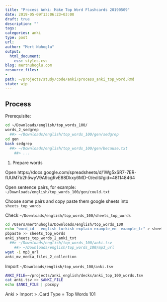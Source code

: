 ```yaml
---
title: "Process Anki: Make Top Word Flashcards 20190509"
date: 2019-05-09T13:06:23+03:00 
draft: true
description: ""
tags:
categories: anki
type: post
url:
author: "Mert Nuhoglu"
output:
  html_document:
    css: styles.css
blog: mertnuhoglu.com
resource_files:
- 
path: ~/projects/study/code/anki/process_anki_top_word.Rmd
state: wip
---
```


## Process

Prerequisite:

``` bash
cd ~/Downloads/english/top_words_100/
words_2_sedgrep
  ##> ~/Downloads/english/top_words_100/gen/sedgrep
cd gen
bash sedgrep
  ##> ~/Downloads/english/top_words_100/gen/because.txt
	##> ...
``` 

1. Prepare words 
	 
Open https://docs.google.com/spreadsheets/d/1Wg5xSR7-7ER-fUUM7b2h5wyV9A9cgRvE88Dkxy6MD-0/edit#gid=481148464

Open sentence pairs, for example: `~/Downloads/english/top_words_100/gen/could.txt`

Choose some pairs and copy paste them google sheets into `sheets_top_words`

Check `~/Downloads/english/top_words_100/sheets_top_words`

``` bash
cd /Users/mertnuhoglu/Downloads/english/top_words_100
echo "word_id	english	turkish	explain	example_en	example_tr" > sheets_top_words
pbpaste >> sheets_top_words
anki_sheets_top_words_2_anki_txt
  ##> ~/Downloads/english/top_words_100/anki.tsv
	##> ~/Downloads/english/top_words_100/mp3_url
wget -i mp3_url
anki_mv_media_files_2_collection
``` 

Import `~/Downloads/english/top_words_100/anki.tsv`

``` bash
ANKI_FILE=~/projects/anki_english/decks/anki_top_100_words.tsv
cat anki.tsv >> $ANKI_FILE
echo $ANKI_FILE | pbcopy
``` 

Anki > Import > .Card Type = Top Words 101
